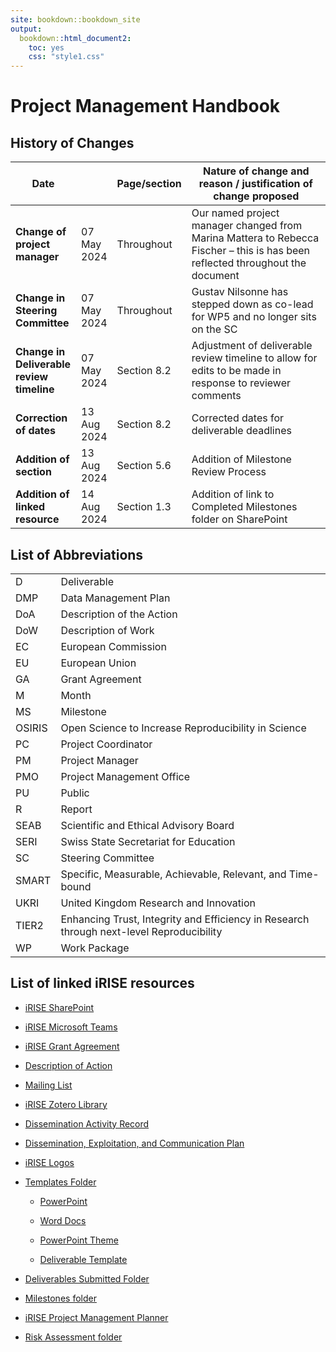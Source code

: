 ```yaml
---
site: bookdown::bookdown_site
output:
  bookdown::html_document2:
    toc: yes
    css: "style1.css"
---
```


# **Project Management Handbook**

## History of Changes

| **Date**                                  |             | **Page/section** | **Nature of change and reason / justification of change proposed**                                                             |
|-------------------------------------------|-------------|------------------|--------------------------------------------------------------------------------------------------------------------------------|
| **Change of project manager**             | 07 May 2024 | Throughout       | Our named project manager changed from Marina Mattera to Rebecca Fischer -- this is has been reflected throughout the document |
| **Change in Steering Committee**          | 07 May 2024 | Throughout       | Gustav Nilsonne has stepped down as co-lead for WP5 and no longer sits on the SC                                               |
| **Change in Deliverable review timeline** | 07 May 2024 | Section 8.2      | Adjustment of deliverable review timeline to allow for edits to be made in response to reviewer comments                       |
| **Correction of dates**                   | 13 Aug 2024 | Section 8.2      | Corrected dates for deliverable deadlines                                                                                      |
| **Addition of section**                   | 13 Aug 2024 | Section 5.6      | Addition of Milestone Review Process                                                                                           |
| **Addition of linked resource**           | 14 Aug 2024 | Section 1.3      | Addition of link to Completed Milestones folder on SharePoint                                                                  |

## List of Abbreviations

|        |                                                                                          |
|--------|------------------------------------------------------------------------------------------|
| D      | Deliverable                                                                              |
| DMP    | Data Management Plan                                                                     |
| DoA    | Description of the Action                                                                |
| DoW    | Description of Work                                                                      |
| EC     | European Commission                                                                      |
| EU     | European Union                                                                           |
| GA     | Grant Agreement                                                                          |
| M      | Month                                                                                    |
| MS     | Milestone                                                                                |
| OSIRIS | Open Science to Increase Reproducibility in Science                                      |
| PC     | Project Coordinator                                                                      |
| PM     | Project Manager                                                                          |
| PMO    | Project Management Office                                                                |
| PU     | Public                                                                                   |
| R      | Report                                                                                   |
| SEAB   | Scientific and Ethical Advisory Board                                                    |
| SERI   | Swiss State Secretariat for Education                                                    |
| SC     | Steering Committee                                                                       |
| SMART  | Specific, Measurable, Achievable, Relevant, and Time-bound                               |
| UKRI   | United Kingdom Research and Innovation                                                   |
| TIER2  | Enhancing Trust, Integrity and Efficiency in Research through next-level Reproducibility |
| WP     | Work Package                                                                             |

## List of linked iRISE resources

-   [iRISE SharePoint](https://charitede.sharepoint.com/sites/iRISE/Shared%20Documents/Forms/AllItems.aspx)

-   [iRISE Microsoft Teams](https://teams.microsoft.com/l/team/19%3aBeyH-eKopgikP84hU4FuJggrTXugFiipnYUq8krUnAE1%40thread.tacv2/conversations?groupId=63cd0d10-aa1b-4db9-9bb0-ed23b58ec69b&tenantId=afe91939-923e-432c-bc66-cbc3ec18d02c)

-   [iRISE Grant Agreement](https://charitede.sharepoint.com/:f:/r/sites/iRISE/Shared%20Documents/General/Grant%20Agreement/AMD-101094853-4_Nov2023?csf=1&web=1&e=cuFpdE)

-   [Description of Action](https://charitede.sharepoint.com/:b:/r/sites/iRISE/Shared%20Documents/General/Grant%20Agreement/GA%20amendment%20Sept.%202023/iRISE_Annex1B_DoA_2023-09-25_v4_clean.pdf?csf=1&web=1&e=CGlIBC)

-   [Mailing List](https://charitede.sharepoint.com/:w:/r/sites/iRISE/Shared%20Documents/General/iRISE%20Mailing%20List%20Full.docx?d=w78aadfc66f9b4bdc878dd41138496398&csf=1&web=1&e=xnGHy4)

-   [iRISE Zotero Library](https://www.zotero.org/groups/5148075/irise_library)

-   [Dissemination Activity Record](https://charitede.sharepoint.com/:x:/r/sites/iRISE/Shared%20Documents/WP6/iRISE%20Dissemination%20Activity%20Record.xlsx?d=w47a1cbfaa6c34ab5aee84a6dba643912&csf=1&web=1&e=9cfBaW)

-   [Dissemination, Exploitation, and Communication Plan](https://charitede.sharepoint.com/:w:/r/sites/iRISE/Shared%20Documents/WP6/iRISE%20Dissemination%20Plan_Draft%201.2.docx?d=w7a63d0ea4a374c1bbe3b7fd98d0c7d2f&csf=1&web=1&e=jY54DT)

-   [iRISE Logos](https://charitede.sharepoint.com/:f:/r/sites/iRISE/Shared%20Documents/Branding%20and%20Website/iRISE%20Logos/Logos?csf=1&web=1&e=mh7pQM)

-   [Templates Folder](https://charitede.sharepoint.com/:f:/r/sites/iRISE/Shared%20Documents/General/iRISE%20Dissemination_Communication_Templates/Templates?csf=1&web=1&e=P8QVBa)

    -   [PowerPoint](https://charitede.sharepoint.com/:p:/r/sites/iRISE/Shared%20Documents/General/iRISE%20Dissemination_Communication_Templates/Templates/PPT%20Template.pptx?d=w197f096e83fa4576a6f82bdcd51489b2&csf=1&web=1&e=MREwQ4)

    -   [Word Docs](https://charitede.sharepoint.com/:w:/r/sites/iRISE/Shared%20Documents/General/iRISE%20Dissemination_Communication_Templates/Templates/DocTemplate.docx?d=wcb083ece13604791b342b0bb693fe067&csf=1&web=1&e=f61QPR)

    -   [PowerPoint Theme](https://charitede.sharepoint.com/:u:/r/sites/iRISE/Shared%20Documents/Branding%20and%20Website/iRISE.thmx?csf=1&web=1&e=fyKrZL)

    -   [Deliverable Template](https://charitede.sharepoint.com/:w:/r/sites/iRISE/Shared%20Documents/General/iRISE%20Dissemination_Communication_Templates/Templates/DeliverableTemplate.docx?d=w4ec2474158ab425f86655df0f923297d&csf=1&web=1&e=drgFm9)

-   [Deliverables Submitted Folder](https://charitede.sharepoint.com/:f:/r/sites/iRISE/Shared%20Documents/General/Project%20Outputs%20(Deliverables,%20Milestones,%20Papers)/Deliverables%20submitted?csf=1&web=1&e=L4NinF)

-   [Milestones folder](https://charitede.sharepoint.com/:f:/r/sites/iRISE/Shared%20Documents/General/Project%20Outputs%20(Deliverables,%20Milestones,%20Papers)/Milestones?csf=1&web=1&e=JOQE7E)

-   [iRISE Project Management Planner](https://tasks.office.com/charitede.onmicrosoft.com/en-US/Home/Planner/#/plantaskboard?groupId=63cd0d10-aa1b-4db9-9bb0-ed23b58ec69b&planId=P4fliqzuUEeyiZo6z3Z3L5YAAegq)

-   [Risk Assessment folder](https://charitede.sharepoint.com/:f:/r/sites/iRISE/Shared%20Documents/WP7/Project%20Management/Risk%20Assessments?csf=1&web=1&e=v2Nm3v)
